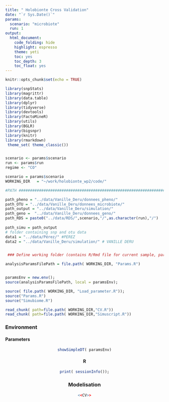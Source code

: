 ```yaml
---
title: " Holobionte Cross Validation"
date: "`r Sys.Date()`"
params: 
  scenario: "microbiote"
  run: 1
output:
  html_document:
    code_folding: hide
    highlight: espresso
    theme: yeti
    toc: yes
    toc_depth: 3
    toc_float: yes
---
```


```r
knitr::opts_chunk$set(echo = TRUE)
```

```r


library(snpStats)
library(magrittr)
library(data.table)
library(dplyr)
library(tidyverse)
library(devtools)
library(FactoMineR)
library(utils)
library(BGLR)
library(bigsnpr)
library(knitr)
library(rmarkdown)
 theme_set( theme_classic())



```

```r
scenario <- params$scenario
run <- params$run
regime <- "CO"
```

[//]: # "Load the various chunks in the various files"
```r
scenario = params$scenario
WORKING_DIR   = "~/work/holobionte_wp2/code/"

#PATH ##########################################################################

path_pheno = "../data/Vanille_Deru/donnees_pheno/"
path_OTU = "../data/Vanille_Deru/donnees_microbiote/"
path_output = "../data/Vanille_Deru/simulation/" 
path_geno =  "../data/Vanille_Deru/donnees_geno/"
path_RDS = paste0("../data/RDS/",scenario,"/",as.character(run),"/")
 
path_simu = path_output
# folder containing snp and otu data
data1 = "../data/Pérez/" #PEREZ
data2 = "../data/Vanille_Deru/simulation/" # VANILLE DERU


 ### Define working folder (contains R/Rmd file for current sample, parent contains global project files)

analysisParamsFilePath = file.path( WORKING_DIR, "Params.R")


paramsEnv = new.env();
source(analysisParamsFilePath, local = paramsEnv);

source( file.path( WORKING_DIR, "Load_parameter.R"));
source("Params.R")
source("Simubiome.R")

read_chunk( path=file.path( WORKING_DIR,"CV.R"))
read_chunk( path=file.path( WORKING_DIR,"Simuscript.R"))


```



### Environment  {.tabset}

#### Parameters 

<center>
```r

showSimpleDT( paramsEnv)
```



#### R

```r
print( sessionInfo());

```


### Modelisation

``` r

<<CV>>
```
